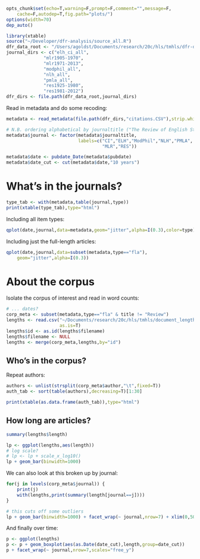 ```r
opts_chunk$set(echo=T,warning=F,prompt=F,comment="",message=F,
    cache=F,autodep=T,fig.path="plots/")
options(width=70)
dep_auto()
```

```r
library(xtable)
source("~/Developer/dfr-analysis/source_all.R")
dfr_data_root <- "/Users/agoldst/Documents/research/20c/hls/tmhls/dfr-data"
journal_dirs <- c("elh_ci_all",
              "mlr1905-1970",
              "mlr1971-2013",
              "modphil_all",
              "nlh_all",
              "pmla_all",
              "res1925-1980",
              "res1981-2012")
dfr_dirs <- file.path(dfr_data_root,journal_dirs)
```

Read in metadata and do some recoding:
```r
metadata <- read_metadata(file.path(dfr_dirs,"citations.CSV"),strip.white=T)

# N.B. ordering alphabetical by journaltitle ("The Review of English Studies")
metadata$journal <- factor(metadata$journaltitle,
                           labels=c("CI","ELH","ModPhil","NLH","PMLA", 
                                    "MLR","RES"))

metadata$date <- pubdate_Date(metadata$pubdate)
metadata$date_cut <- cut(metadata$date,"10 years")
```

# What's in the journals?

```r
type_tab <- with(metadata,table(journal,type))
print(xtable(type_tab),type="html")
```

Including all item types:

```r
qplot(date,journal,data=metadata,geom="jitter",alpha=I(0.3),color=type)
```

Including just the full-length articles:

```r
qplot(date,journal,data=subset(metadata,type=="fla"),
    geom="jitter",alpha=I(0.3))
```

# About the corpus

Isolate the corpus of interest and read in word counts:

```r
# ... dates?
corp_meta <- subset(metadata,type=="fla" & title != "Review")
lengths <- read.csv("~/Documents/research/20c/hls/tmhls/document_lengths.csv",
                    as.is=T)
lengths$id <- as.id(lengths$filename)
lengths$filename <- NULL
lengths <- merge(corp_meta,lengths,by="id")
```

## Who's in the corpus?

Repeat authors:

```r
authors <- unlist(strsplit(corp_meta$author,"\t",fixed=T))
auth_tab <- sort(table(authors),decreasing=T)[1:30]

print(xtable(as.data.frame(auth_tab)),type="html")
```


## How long are articles?

```r
summary(lengths$length)
```

```r
lp <- ggplot(lengths,aes(length))
# log scale?
# lp <- lp + scale_x_log10()
lp + geom_bar(binwidth=1000)
```

We can also look at this broken up by journal:

```r
for(j in levels(corp_meta$journal)) {
    print(j)
    with(lengths,print(summary(length[journal==j])))
}
```

```r
# this cuts off some outliers
lp + geom_bar(binwidth=1000) + facet_wrap(~ journal,nrow=7) + xlim(0,50000)
```

And finally over time:

```r
p <- ggplot(lengths)
p <- p + geom_boxplot(aes(as.Date(date_cut),length,group=date_cut))
p + facet_wrap(~ journal,nrow=7,scales="free_y")
```



